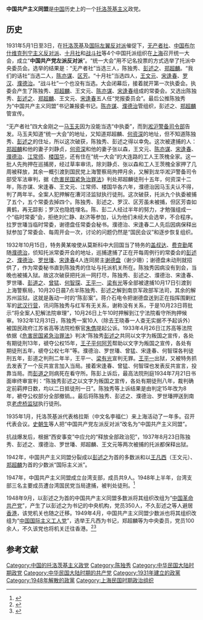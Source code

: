 {{Infobox political party
|country = 中华民国
|name = 中国共产主义同盟
|native_name = 
|logo = 
|foundation = 1931年5月
|founder =[[陈独秀|陈独秀]]
|解散=1948年9月
|合并自=[[无产者社|无产者社]]<br>[[中国布尔什维克列宁主义反对派|中国布尔什维克列宁主义反对派]]<br>[[十月社|十月社]]<br>[[战斗社|战斗社]]
|分裂自={{CPC}}
|继承者=[[中国革命共产党|中国革命共产党]]<br>[[中国国际主义工人党|中国国际主义工人党]]
|headquarters = [[上海|上海]]
|newspaper = 《火花》
|ideology = [[共产主义|共产主义]]<br />[[社会主义|社会主义]]<br />[[馬克思主義|馬克思主義]]<br>[[列宁主义|列宁主义]]<br />[[托洛茨基主义|托洛茨基主义]]
|position = [[左翼|左翼]]至[[极左翼|极左翼]]
|youth_wing =中國社會主義青年團
|international affiliation = [[左翼反对派|国际左翼反对派]]<br>[[第四国际|第四国际]]
|官方色彩 = [[紅色|紅色]]
|membership_year =
|membership =
|colorcode = #FF0000
}}
'''中国共产主义同盟'''是[[中国|中国]]历史上的一个[[托洛茨基主义|托洛茨基主义]]政党。

==历史==
1931年5月1日至3日，在[[托洛茨基|托洛茨基]]及[[左翼反对派|国际左翼反对派]]催促下，[[无产者社|无产者社]]、[[中国布尔什维克列宁主义反对派|中国布尔什维克列宁主义反对派]]、[[十月社|十月社]]和[[战斗社|战斗社]]等4个中国托派组织在[[上海|上海]]召开统一大会，成立“'''中国共产党左派反对派'''”。“统一大会”用不记名投票的方式选举了托派中央委员会。选举的结果是：“无产者社”当选三人，陈独秀、[[彭述之|彭述之]]、[[郑超麟|郑超麟]]。“我们的话社”当选二人，[[陈亦谋|陈亦谋]]、[[区芳|区芳]]。“十月社”当选四人，[[王凡西|王文元]]、[[宋逢春|宋逢春]]、[[罗汉|罗汉]]、[[濮德治|濮德治]]。“战斗社”一个也没有当选。大会闭幕后，接着就开第一次执委会。执委会产生了陈独秀、[[郑超麟|郑超麟]]、王文元、[[陈亦谋|陈亦谋]]、[[宋逢春|宋逢春]]组成的常委会。又选出陈独秀、[[彭述之|彭述之]]、[[郑超麟|郑超麟]]、王文元、[[宋逢春|宋逢春]]五人任“党报委员会”。最后公推陈独秀为“中国共产主义同盟”书记兼报委书记。[[陈亦谋|陈亦谋]]、[[濮德治|濮德治]]管组织，彭述之、[[郑超麟|郑超麟]]管宣传。

“无产者社”四大金刚之一[[马玉夫|马玉夫]]因为没能当选“中执委”，而到[[淞沪警备司令部|淞沪警备司令部]]告发。马玉夫知道“统一大会”的地址，又知道郑超麟、[[何资深|何资深]]的地址，但不知道陈独秀、[[彭述之|彭述之]]的住址，所以这次破获，陈独秀、彭述之得以幸免。这次被逮捕的人：[[郑超麟|郑超麟]]和他的妻子刘静贞，[[何资深|何资深]]和他的妻子张以森，王文元、[[陈亦谋|陈亦谋]]、[[宋逢春|宋逢春]]、[[濮德治|濮德治]]、[[江常师|江常师]]、[[楼国华|楼国华]]，还有住在“统一大会”的大连路的工人王茨槐全家。这一批人先拘押在巡捕房，经过草率审讯，除刘静贞、张以森和工人王茨槐全家押了几周被释放，其余一概引渡到国民党上海警察局拘押月余，又解到龙华淞沪警备司令部受军法审判，据《[[危害民国紧急治罪法|危害民国紧急治罪法]]》判处郑超麟徒刑十五年，何资深十二年，陈亦谋、宋逢春、王文元、江常师、楼国华各六年，濮德治因马玉夫认不得，判了两年半。全案人犯押解在漕河泾监狱执行徒刑。这次破获，托派九个执委被捕了五个，五个常委去掉四个。陈独秀、彭述之、罗汉、区芳虽未被捕，但区芳杳如黄鹤，再无踪影；罗汉也隐姓埋名。陈、彭二人经过半年的努力，才勉强组成一个“临时常委”会，拒绝刘仁静、赵济等参加，认为他们未经大会选举，不合程序。拉罗世璠当临时常委，谢德盘任常委会秘书。濮德治、宋逢春二人先后因病保释出狱参加了常委会、每周开会一次，讨论的问题仍然是“国民会议”和逐步恢复组织。

1932年10月15日，特务黄某唆使从莫斯科中大回国当了特务的[[盖叔达|盖叔达]]、[[费侠|费克勤]]尾随[[濮德治|濮德治]]，侦知托派常委开会的地址，巡捕逮捕了正在开每周例行的常委会的[[彭述之|彭述之]]、[[濮德治|濮德治]]、[[罗世璠|罗世璠]]、[[宋逢春|宋逢春]]4人连同房主[[谢德盘|谢德盘]]（谢少珊）；谢德盘未动刑就招供了，作为常委秘书直到陈独秀的住址与托派机关所在。陈独秀因病没有到会，当晚也被捕入狱。故这次破获把托派一网打尽，陈独秀、彭述之、濮德治、宋逢春、罗世璠、[[彭道之|彭道之]]、[[曾猛|曾猛]]、[[何智琛|何智琛]]、[[王平一|王平一]]、[[梁有光|梁有光]]等全部被逮捕10月17日引渡到上海警察局，10月20日晨7点半陈独秀、彭述之解到南京军政部军法司，其余的解苏州监狱。这就是轰动一时的“陈彭案”。蒋介石电令把谢德盘送到正在指挥围剿红军的[[武汉行营|武汉行营]]，讯问陈独秀与红军有无关系，谢称没有关系，于是10月23日蒋批示“将全案人犯解法院审理”，10月26日上午10时押解到江宁法院看守所拘押候审。1932年12月31日，陈独秀一案10人（除去王晓春一人查无实据不予起诉外）被国民政府江苏省高等法院检察官[[朱儁|朱儁]]提起公诉。1933年4月26日江苏高等法院依据《[[危害民国紧急治罪法|危害民国紧急治罪法]]》判决“陈独秀[[彭述之|彭述之]]共同以文字为叛国之宣传，各处有期徒刑13年，禠夺公权15年，[[王子平|王子平]][[何阿芳|何阿芳]]帮助以文字为叛国之宣传，各处有期徒刑五年，禠夺公权七年”等。濮德治、罗世璠、曾猛、宋逢春、何智琛各判徒刑五年，彭道之判刑二年半，王平一、[[梁有光|梁有光]]宣判无罪。[[王平一|王平一]]出狱，又被特务抓去发表了一个反共宣言加入当局。接着宋逢春、曾猛、何智琛也发表反共宣言，投靠当局。而[[彭道之|彭道之]]则病死在看守所。陈彭上诉后，最高法院刑庭1934年7月21日书面审终审宣判：“陈独秀彭述之以文字为叛国之宣传，各处有期徒刑八年，裁判确定前羁押日数，均以二日抵徒刑一日”。陈独秀等上诉结果是由判定15年改为8年，褫夺公权部分全部撤销。。最后将陈独秀、彭述之、濮德治、罗世璠押送到南京[[老虎桥监狱|老虎桥监狱]]执行徒刑。

1935年1月，托洛茨基派代表格拉斯（中文名李福仁）来上海活动了一年多。召开代表会议。[[史朝生|史朝生]]等人把“中国共产党左派反对派”改名为“中国共产主义同盟”。

抗战爆发后，根据“西安事变”中应允的“释放全部政治犯”，1937年8月23日陈独秀、彭述之、濮德治、罗世璠、郑超麟、王文元等两次被捕的托派都保释出狱。

1942年，中国共产主义同盟分裂成以[[彭述之|彭述之]]为首的多数派和以[[王凡西|王凡西]]（王文元）、[[郑超麟|郑超麟]]为首的少数派“国际主义派”。

1947年，中国共产主义同盟成立台湾支部，成员共9人。1948年上半年，台湾支部三名主要成员遭台湾国民党当局逮捕，被判处徒刑。<ref>{{Cite web |url=http://octrev.mysrvnet.com/228/228_s31.htm |title=1941年至1946年的温州托派简况 |accessdate=2016-11-20 |archive-date=2020-06-20 |archive-url=https://web.archive.org/web/20200620181449/http://octrev.mysrvnet.com/228/228_s31.htm |dead-url=no }}</ref>

1948年9月，以彭述之为首的中国共产主义同盟多数派将其组织改组为“[[中国革命共产党|中国革命共产党]]”，产生了以彭述之为书记的中央机构，党员350人，不久彭述之等人避居[[香港|香港]]，该党机关也随之迁移。1949年4月，中国共产主义同盟少数派也将其组织改组为“[[中国国际主义工人党|中国国际主义工人党]]”，选举王凡西为书记，郑超麟等为中央委员，党员100余人，不久该党也将机关迁往香港。<ref>{{Cite web |url = http://marxists.anu.edu.au/chinese/liupingmei/2005book/marxist.org-chinese-LauPingMui-2005book.htm |title = 中国托派党史 |author = [[刘平梅|刘平梅]] |publisher = [[马克思主义文库|中文马克思主义文库]] |accessdate = 2016-02-13 |archive-date = 2016-02-16 |archive-url = https://web.archive.org/web/20160216083217/http://marxists.anu.edu.au/chinese/liupingmei/2005book/marxist.org-chinese-LauPingMui-2005book.htm |dead-url = no }}</ref><ref>{{Cite web |url=http://history.huanqiu.com/china/2015-08/7239011.html |title=历史上的“中国托派”：陷害一个人最厉害罪名 |accessdate=2016-02-13 |archive-date=2016-02-22 |archive-url=https://web.archive.org/web/20160222055700/http://history.huanqiu.com/china/2015-08/7239011.html |dead-url=yes }}</ref>

== 参考文献 ==
{{Reflist}}

[[Category:中国的托洛茨基主义政党|Category:中国的托洛茨基主义政党]]
[[Category:陈独秀|Category:陈独秀]]
[[Category:中华民国大陆时期政党|Category:中华民国大陆时期政党]]
[[Category:中华民国大陆时期的共产党|Category:中华民国大陆时期的共产党]]
[[Category:1931年建立的政黨|Category:1931年建立的政黨]]
[[Category:1948年解散的政黨|Category:1948年解散的政黨]]
[[Category:上海民国时期政治组织|Category:上海民国时期政治组织]]